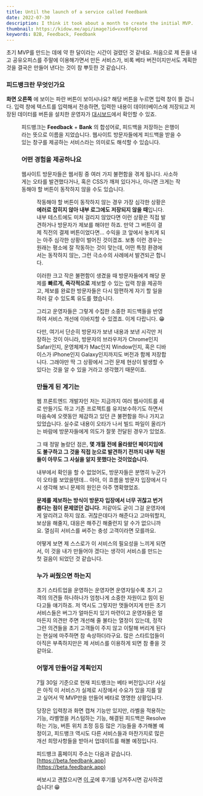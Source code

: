 ```yaml
---
title: Until the launch of a service called Feedbank
date: 2022-07-30
description: I think it took about a month to create the initial MVP.
thumbnail: https://kidow.me/api/image?id=vxv8fq4srod
keywords: B2B, Feedback, Feedbank
---
```



<Frontmatter />
<BackTop />

초기 MVP를 만드는 데에 약 한 달이라는 시간이 걸렸던 것 같네요. 처음으로 제 돈을 내고 공유오피스를 주말에 이용해가면서 만든 서비스가, 비록 베타 버전이지만서도 계획한 것을 결국은 만들어 낸다는 것이 참 뿌듯한 것 같습니다.

### 피드뱅크란 무엇인가요

**화면 오른쪽** 에 보이는 파란 버튼이 보이시나요? 해당 버튼을 누르면 입력 창이 뜰 겁니다. 입력 창에 텍스트를 입력해서 전송하면, 입력한 내용이 데이터베이스에 저장되고 저장된 데이터를 버튼을 설치한 운영자가 [대시보드](https://beta.dashboard.feedbank.app)에서 확인할 수 있죠.

<Figure
  caption="역사를 쓰게 될(?) 피드뱅크의 초기 버전."
  image="/contents/9/feedbank.png"
/>

피드뱅크는 **Feedback** + **Bank** 의 합성어로, 피드백을 저장하는 은행이라는 뜻으로 이름을 지었습니다. 웹사이트 방문자들에게 피드백을 받을 수 있는 창구를 제공하는 서비스라는 의미로도 해석할 수 있습니다.

### 어떤 경험을 제공하나요

웹사이트 방문자들은 웹서핑 중 여러 가지 불편함을 겪게 됩니다. 사소하게는 오타를 발견했다거나, 혹은 CSS가 깨져 있다거나, 아니면 크게는 작동해야 할 버튼이 동작하지 않을 수도 있습니다.

<Figure
  caption="방문자가 이상한 점을 발견했다."
  image="https://media.giphy.com/media/oVuhndndj9iZHVzXMA/giphy.gif"
/>

작동해야 할 버튼이 동작하지 않는 경우 가장 심각한 상황은 **에러로 잡히지 않아 내부 로그에도 저장되지 않을 때**입니다. 내부 테스트에도 미처 걸리지 않았다면 이런 상황은 직접 발견하거나 방문자가 제보를 해야만 하죠. 만약 그 버튼이 결제 직전의 결제 버튼이었다면... 수익을 코 앞에서 놓치게 되는 아주 심각한 상황이 벌어진 것이겠죠. 보통 이런 경우는 원래는 평소에 잘 작동하는 것이 맞는데, 어떤 특정 환경에서는 동작하지 않는, 그런 극소수의 사례에서 발견되곤 합니다.

이러한 크고 작은 불편함이 생겼을 때 방문자들에게 해당 문제를 **빠르게, 즉각적으로** 제보할 수 있는 입력 창을 제공하고, 제보를 완료한 방문자들은 다시 맘편하게 자기 할 일을 하러 갈 수 있도록 유도를 했습니다.

그리고 운영자들은 그렇게 수집한 소중한 피드백들을 반영하여 서비스 개선에 이바지할 수 있겠죠. 이게 다랍니다. 😁

다만, 여기서 단순히 방문자가 보낸 내용과 보낸 시각만 저장하는 것이 아니라, 방문자의 브라우저가 Chrome인지 Safari인지, 운영체제가 Mac인지 Window인지, 혹은 디바이스가 iPhone인지 Galaxy인지까지도 버전과 함께 저장합니다. 그래야만 딱 그 상황에서 그런 문제 현상이 발생할 수 있다는 것을 알 수 있을 거라고 생각했기 때문이죠.

### 만들게 된 계기는

웹 프론트엔드 개발자인 저는 지금까지 여러 웹사이트를 새로 만들기도 하고 기존 프로젝트를 유지보수하기도 하면서 마음속에 오랫동안 체감하고 있던 큰 불편함을 하나 가지고 있었습니다. 실수로 내용이 오타가 나서 빌드 파일이 올리가는 바람에 방문자들에게 의도가 잘못 전달된 경우가 있었죠.

그 때 정말 놀랐던 점은, **몇 개월 전에 올라왔던 페이지임에도 불구하고 그 것을 직접 눈으로 발견하기 전까지 내부 직원들이 아무도 그 사실을 알지 못했다는 것이었습니다.**

내부에서 확인을 할 수 없었어도, 방문자들은 분명히 누군가 이 오타를 보았을텐데... 아아, 이 흐름을 방문자 입장에서 다시 생각해 보니 문제의 원인은 아주 명확했었죠.

**문제를 제보하는 방식이 방문자 입장에서 너무 귀찮고 번거롭다는 점이 문제였던 겁니다.** 저같아도 굳이 그걸 운영자에게 알리려고 하지 않죠. 귀찮은데다가 해준다고 고마워할지, 보상을 해줄지, 대응은 해주긴 해줄런지 알 수가 없으니까요. 열심히 서비스를 써주는 충성 고객이라면 모를까요.

어떻게 보면 제 스스로가 이 서비스의 필요성을 느끼게 되면서, 이 것을 내가 만들어야 겠다는 생각이 서비스를 만드는 첫 걸음이 되었던 것 같습니다.

### 누가 써줬으면 하는지

초기 스타트업을 운영하는 운영자면 운영자일수록 초기 고객의 의견들 하나하나가 엄청나게 소중한 자원이고 힘이 된다고들 얘기하죠. 저 역시도 그렇지만 멋들어지게 만든 초기 서비스들은 버그가 얼마든지 있기 마련이고 운영자들은 얼마든지 의견만 주면 개선해 줄 불타는 열정이 있는데, 정작 그런 의견들을 초기 고객들이 주지 않고 이탈해 버리게 된다는 현실에 마주하면 참 속상하더라구요. 많은 스타트업들이 아직은 부족하지만은 제 서비스를 이용하게 되면 참 좋을 것 같아요.

### 어떻게 만들어갈 계획인지

7월 30일 기준으로 현재 피드뱅크는 베타 버전입니다! 사실은 아직 이 서비스가 실제로 시장에서 수요가 있을 지를 알고 싶어서 딱 MVP만을 만들어 베타로 명명한 상황입니다.

당장은 입력창과 화면 캡쳐 기능만 있지만, 라벨을 적용하는 기능, 라벨명을 커스텀하는 기능, 해결된 피드백은 Resolve하는 기능, 버튼 위치 조정 등등 많은 기능들을 추가해볼 예정이고, 피드뱅크 역시도 다른 서비스들과 마찬가지로 많은 개선 희망사항들을 받아서 업데이트를 해볼 예정입니다.

피드뱅크 홈페이지 주소는 다음과 같습니다. [https://beta.feedbank.app](https://beta.feedbank.app)

써보시고 괜찮으시면 [이 곳](https://beta.dashboard.feedbank.app)에 후기를 남겨주시면 감사하겠습니다! 😁

<ShareButtons />
<Comment />
